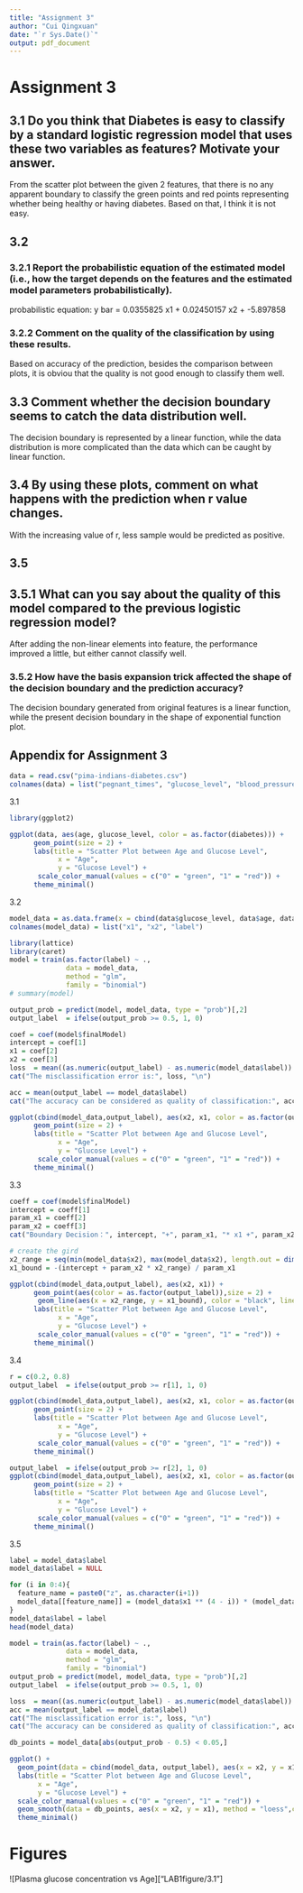 ```yaml
---
title: "Assignment 3"
author: "Cui Qingxuan"
date: "`r Sys.Date()`"
output: pdf_document
---
```


# Assignment 3

## 3.1 Do you think that Diabetes is easy to classify by a standard logistic regression model that uses these two variables as features? Motivate your answer.
From the scatter plot between the given 2 features, that there is no any apparent boundary to classify the green points and red points representing whether being healthy or having diabetes. Based on that, I think it is not easy.

## 3.2
  
### 3.2.1 Report the probabilistic equation of the estimated model (i.e., how the target depends on the features and the estimated model parameters probabilistically).
probabilistic equation:  y bar =  0.0355825 x1 +  0.02450157 x2 +  -5.897858

### 3.2.2  Comment on the quality of the classification by using these results. 
Based on accuracy of the prediction, besides the comparison between plots, it is obviou that the quality is not good enough to classify them well.

## 3.3  Comment whether the decision boundary seems to catch the data distribution well.
The decision boundary is represented by a linear function, while the data distribution is more complicated than the data which can be caught by linear function.

## 3.4  By using these plots, comment on what happens with the prediction when r value changes.
With the increasing value of r, less sample would be predicted as positive.

## 3.5  

## 3.5.1 What can you say about the quality of this model compared to the previous logistic regression model? 
After adding the non-linear elements into feature, the performance improved a little, but either cannot classify well.

### 3.5.2 How have the basis expansion trick affected the shape of the decision boundary and the prediction accuracy? 
The decision boundary generated from original features is a linear function, while the present decision boundary in the shape of exponential function plot.

## Appendix for Assignment 3

```r
data = read.csv("pima-indians-diabetes.csv")
colnames(data) = list("pegnant_times", "glucose_level", "blood_pressure", "skin_thickness", "serum_insulin", "boby_mass", "diabetes_pedigree_func", "age", "diabetes")
```
3.1
```r
library(ggplot2)

ggplot(data, aes(age, glucose_level, color = as.factor(diabetes))) + 
      geom_point(size = 2) +
      labs(title = "Scatter Plot between Age and Glucose Level",
            x = "Age", 
            y = "Glucose Level") + 
       scale_color_manual(values = c("0" = "green", "1" = "red")) +
      theme_minimal()
```
3.2
```r
model_data = as.data.frame(x = cbind(data$glucose_level, data$age, data$diabetes))
colnames(model_data) = list("x1", "x2", "label")
```

```r
library(lattice)
library(caret)
model = train(as.factor(label) ~ ., 
              data = model_data, 
              method = "glm", 
              family = "binomial")
# summary(model)
```

```r
output_prob = predict(model, model_data, type = "prob")[,2]
output_label  = ifelse(output_prob >= 0.5, 1, 0)

coef = coef(model$finalModel)
intercept = coef[1]
x1 = coef[2]
x2 = coef[3]
loss  = mean((as.numeric(output_label) - as.numeric(model_data$label)) ** 2)
cat("The misclassification error is:", loss, "\n")

acc = mean(output_label == model_data$label)
cat("The accuracy can be considered as quality of classification:", acc)
```

```r
ggplot(cbind(model_data,output_label), aes(x2, x1, color = as.factor(output_label))) + 
      geom_point(size = 2) +
      labs(title = "Scatter Plot between Age and Glucose Level",
            x = "Age", 
            y = "Glucose Level") + 
       scale_color_manual(values = c("0" = "green", "1" = "red")) +
      theme_minimal()
```

3.3
```r
coeff = coef(model$finalModel)
intercept = coeff[1]
param_x1 = coeff[2]
param_x2 = coeff[3]
cat("Boundary Decision：", intercept, "+", param_x1, "* x1 +", param_x2, "* x2 = 0")
```

```r
# create the gird
x2_range = seq(min(model_data$x2), max(model_data$x2), length.out = dim(model_data))
x1_bound = -(intercept + param_x2 * x2_range) / param_x1

ggplot(cbind(model_data,output_label), aes(x2, x1)) + 
      geom_point(aes(color = as.factor(output_label)),size = 2) +
       geom_line(aes(x = x2_range, y = x1_bound), color = "black", linetype = "dashed")+
      labs(title = "Scatter Plot between Age and Glucose Level",
            x = "Age", 
            y = "Glucose Level") + 
       scale_color_manual(values = c("0" = "green", "1" = "red")) +
      theme_minimal()
```

3.4
```r
r = c(0.2, 0.8)
output_label  = ifelse(output_prob >= r[1], 1, 0)

ggplot(cbind(model_data,output_label), aes(x2, x1, color = as.factor(output_label))) + 
      geom_point(size = 2) +
      labs(title = "Scatter Plot between Age and Glucose Level",
            x = "Age", 
            y = "Glucose Level") + 
       scale_color_manual(values = c("0" = "green", "1" = "red")) +
      theme_minimal()
```
```r
output_label  = ifelse(output_prob >= r[2], 1, 0)
ggplot(cbind(model_data,output_label), aes(x2, x1, color = as.factor(output_label))) + 
      geom_point(size = 2) +
      labs(title = "Scatter Plot between Age and Glucose Level",
            x = "Age", 
            y = "Glucose Level") + 
       scale_color_manual(values = c("0" = "green", "1" = "red")) +
      theme_minimal()
```


3.5
```r
label = model_data$label
model_data$label = NULL

for (i in 0:4){
  feature_name = paste0("z", as.character(i+1))
  model_data[[feature_name]] = (model_data$x1 ** (4 - i)) * (model_data$x2 ** i)
}
model_data$label = label
head(model_data)
```

```r
model = train(as.factor(label) ~ ., 
              data = model_data, 
              method = "glm", 
              family = "binomial")
output_prob = predict(model, model_data, type = "prob")[,2]
output_label  = ifelse(output_prob >= 0.5, 1, 0)

loss  = mean((as.numeric(output_label) - as.numeric(model_data$label)) ** 2)
acc = mean(output_label == model_data$label)
cat("The misclassification error is:", loss, "\n")
cat("The accuracy can be considered as quality of classification:", acc)
```

```r
db_points = model_data[abs(output_prob - 0.5) < 0.05,]

ggplot() +
  geom_point(data = cbind(model_data, output_label), aes(x = x2, y = x1, color = as.factor(output_label))) +
  labs(title = "Scatter Plot between Age and Glucose Level",
       x = "Age", 
       y = "Glucose Level") + 
  scale_color_manual(values = c("0" = "green", "1" = "red")) +
  geom_smooth(data = db_points, aes(x = x2, y = x1), method = "loess",color = "black", linetype = "dashed") +
  theme_minimal()
```
# Figures 
![Plasma glucose concentration vs Age]["LAB1figure/3.1"]

